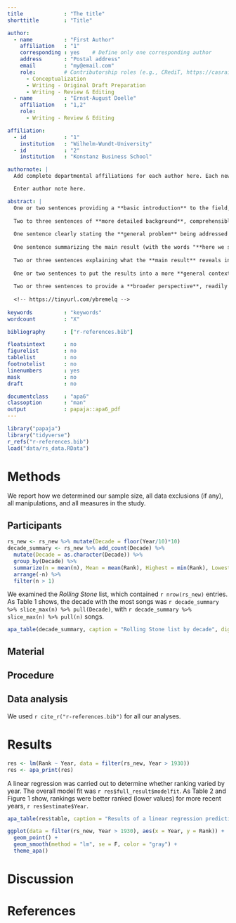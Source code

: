 ```yaml
---
title             : "The title"
shorttitle        : "Title"

author: 
  - name          : "First Author"
    affiliation   : "1"
    corresponding : yes    # Define only one corresponding author
    address       : "Postal address"
    email         : "my@email.com"
    role:         # Contributorship roles (e.g., CRediT, https://casrai.org/credit/)
      - Conceptualization
      - Writing - Original Draft Preparation
      - Writing - Review & Editing
  - name          : "Ernst-August Doelle"
    affiliation   : "1,2"
    role:
      - Writing - Review & Editing

affiliation:
  - id            : "1"
    institution   : "Wilhelm-Wundt-University"
  - id            : "2"
    institution   : "Konstanz Business School"

authornote: |
  Add complete departmental affiliations for each author here. Each new line herein must be indented, like this line.

  Enter author note here.

abstract: |
  One or two sentences providing a **basic introduction** to the field,  comprehensible to a scientist in any discipline.
  
  Two to three sentences of **more detailed background**, comprehensible  to scientists in related disciplines.
  
  One sentence clearly stating the **general problem** being addressed by  this particular study.
  
  One sentence summarizing the main result (with the words "**here we show**" or their equivalent).
  
  Two or three sentences explaining what the **main result** reveals in direct comparison to what was thought to be the case previously, or how the  main result adds to previous knowledge.
  
  One or two sentences to put the results into a more **general context**.
  
  Two or three sentences to provide a **broader perspective**, readily comprehensible to a scientist in any discipline.
  
  <!-- https://tinyurl.com/ybremelq -->
  
keywords          : "keywords"
wordcount         : "X"

bibliography      : ["r-references.bib"]

floatsintext      : no
figurelist        : no
tablelist         : no
footnotelist      : no
linenumbers       : yes
mask              : no
draft             : no

documentclass     : "apa6"
classoption       : "man"
output            : papaja::apa6_pdf
---
```


```r
library("papaja")
library("tidyverse")
r_refs("r-references.bib")
load("data/rs_data.RData")
```

# Methods
We report how we determined our sample size, all data exclusions (if any), all manipulations, and all measures in the study. <!-- 21-word solution (Simmons, Nelson & Simonsohn, 2012; retrieved from http://ssrn.com/abstract=2160588) -->

## Participants

```r
rs_new <- rs_new %>% mutate(Decade = floor(Year/10)*10)
decade_summary <- rs_new %>% add_count(Decade) %>% 
  mutate(Decade = as.character(Decade)) %>% 
  group_by(Decade) %>% 
  summarize(n = mean(n), Mean = mean(Rank), Highest = min(Rank), Lowest = max(Rank)) %>% 
  arrange(-n) %>% 
  filter(n > 1)
```

We examined the *Rolling Stone* list, which contained `r nrow(rs_new)` entries. As Table 1 shows, the decade with the most songs was `r decade_summary %>% slice_max(n) %>% pull(Decade)`, with `r decade_summary %>% slice_max(n) %>% pull(n)` songs. 

```r
apa_table(decade_summary, caption = "Rolling Stone list by decade", digits = c(0, 0, 1, 0, 0))
```

## Material

## Procedure

## Data analysis
We used `r cite_r("r-references.bib")` for all our analyses.

# Results

```r
res <- lm(Rank ~ Year, data = filter(rs_new, Year > 1930))
res <- apa_print(res)
```

A linear regression was carried out to determine whether ranking varied by year. The overall model fit was `r res$full_result$modelfit`. As Table 2 and Figure 1 show, rankings were better ranked (lower values) for more recent years, `r res$estimate$Year`. 

```r
apa_table(res$table, caption = "Results of a linear regression predicting rank from release year.")
```

```r
ggplot(data = filter(rs_new, Year > 1930), aes(x = Year, y = Rank)) + 
  geom_point() + 
  geom_smooth(method = "lm", se = F, color = "gray") + 
  theme_apa()
```

# Discussion


\newpage

# References

\begingroup
\setlength{\parindent}{-0.5in}
\setlength{\leftskip}{0.5in}

<div id="refs" custom-style="Bibliography"></div>
\endgroup

